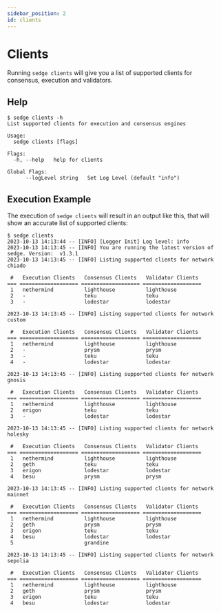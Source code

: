 ```yaml
---
sidebar_position: 2
id: clients
---
```


# Clients

Running `sedge clients` will give you a list of supported clients for consensus, execution and validators.

## Help

```
$ sedge clients -h
List supported clients for execution and consensus engines

Usage:
  sedge clients [flags]

Flags:
  -h, --help   help for clients

Global Flags:
      --logLevel string   Set Log Level (default "info")

```

## Execution Example

The execution of `sedge clients` will result in an output like this, that will show an accurate list of supported clients:

```
$ sedge clients
2023-10-13 14:13:44 -- [INFO] [Logger Init] Log level: info
2023-10-13 14:13:45 -- [INFO] You are running the latest version of sedge. Version:  v1.3.1
2023-10-13 14:13:45 -- [INFO] Listing supported clients for network chiado

 #   Execution Clients   Consensus Clients   Validator Clients
=== =================== =================== ===================
 1   nethermind          lighthouse          lighthouse
 2   -                   teku                teku
 3   -                   lodestar            lodestar

2023-10-13 14:13:45 -- [INFO] Listing supported clients for network custom

 #   Execution Clients   Consensus Clients   Validator Clients
=== =================== =================== ===================
 1   nethermind          lighthouse          lighthouse
 2   -                   prysm               prysm
 3   -                   teku                teku
 4   -                   lodestar            lodestar

2023-10-13 14:13:45 -- [INFO] Listing supported clients for network gnosis

 #   Execution Clients   Consensus Clients   Validator Clients
=== =================== =================== ===================
 1   nethermind          lighthouse          lighthouse
 2   erigon              teku                teku
 3   -                   lodestar            lodestar

2023-10-13 14:13:45 -- [INFO] Listing supported clients for network holesky

 #   Execution Clients   Consensus Clients   Validator Clients
=== =================== =================== ===================
 1   nethermind          lighthouse          lighthouse
 2   geth                teku                teku
 3   erigon              lodestar            lodestar
 4   besu                prysm               prysm

2023-10-13 14:13:45 -- [INFO] Listing supported clients for network mainnet

 #   Execution Clients   Consensus Clients   Validator Clients
=== =================== =================== ===================
 1   nethermind          lighthouse          lighthouse
 2   geth                prysm               prysm
 3   erigon              teku                teku
 4   besu                lodestar            lodestar
 5                       grandine            

2023-10-13 14:13:45 -- [INFO] Listing supported clients for network sepolia

 #   Execution Clients   Consensus Clients   Validator Clients
=== =================== =================== ===================
 1   nethermind          lighthouse          lighthouse
 2   geth                prysm               prysm
 3   erigon              teku                teku
 4   besu                lodestar            lodestar

```